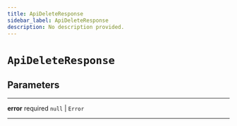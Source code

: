 ```yaml
---
title: ApiDeleteResponse
sidebar_label: ApiDeleteResponse
description: No description provided.
---
```


# `ApiDeleteResponse`

## Parameters

---

**error** <span className="optional-status">required</span> `null` | `Error`

---
